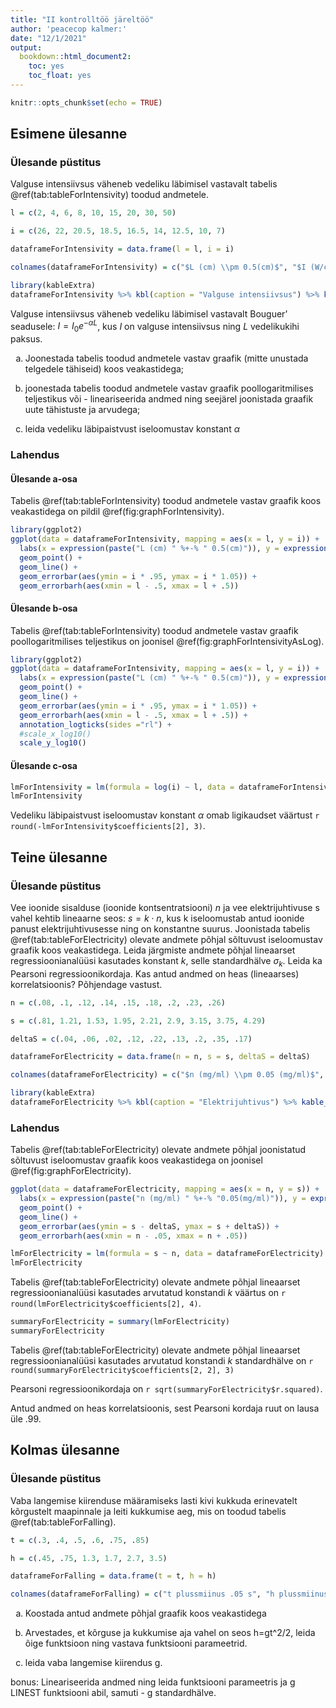 ```yaml
---
title: "II kontrolltöö järeltöö"
author: 'peacecop kalmer:'
date: "12/1/2021"
output:
  bookdown::html_document2:
    toc: yes
    toc_float: yes
---
```


```r
knitr::opts_chunk$set(echo = TRUE)
```

## Esimene ülesanne

### Ülesande püstitus

Valguse intensiivsus väheneb vedeliku läbimisel vastavalt tabelis \@ref(tab:tableForIntensivity) toodud andmetele.

```r
l = c(2, 4, 6, 8, 10, 15, 20, 30, 50)

i = c(26, 22, 20.5, 18.5, 16.5, 14, 12.5, 10, 7)

dataframeForIntensivity = data.frame(l = l, i = i)

colnames(dataframeForIntensivity) = c("$L (cm) \\pm 0.5(cm)$", "$I (W/cm^{2}) \\pm 5 \\% näidust (W/cm^{2})$")

library(kableExtra)
dataframeForIntensivity %>% kbl(caption = "Valguse intensiivsus") %>% kable_styling(bootstrap_options = c("striped", "hover"))

```

Valguse intensiivsus väheneb vedeliku läbimisel vastavalt Bouguer' seadusele: $I = I_{0}e^{-\alpha L}$, kus *I* on valguse intensiivsus ning *L* vedelikukihi paksus.

a) Joonestada tabelis toodud andmetele vastav graafik (mitte unustada telgedele tähiseid) koos veakastidega;

b) joonestada tabelis toodud andmetele vastav graafik poollogaritmilises teljestikus või - lineariseerida andmed ning seejärel joonistada graafik uute tähistuste ja arvudega;

c) leida vedeliku läbipaistvust iseloomustav konstant *α*

### Lahendus

#### Ülesande a-osa

Tabelis \@ref(tab:tableForIntensivity) toodud andmetele vastav graafik koos veakastidega on pildil \@ref(fig:graphForIntensivity).

```r
library(ggplot2)
ggplot(data = dataframeForIntensivity, mapping = aes(x = l, y = i)) +
  labs(x = expression(paste("L (cm) " %+-% " 0.5(cm)")), y = expression(paste("I ",(W/cm^{2}) %+-% "5 % näidust ", (W/cm^{2}))), title = paste("Valguse intensiivsus")) +
  geom_point() +
  geom_line() +
  geom_errorbar(aes(ymin = i * .95, ymax = i * 1.05)) +
  geom_errorbarh(aes(xmin = l - .5, xmax = l + .5))
```

#### Ülesande b-osa

Tabelis \@ref(tab:tableForIntensivity) toodud andmetele vastav graafik poollogaritmilises teljestikus on joonisel \@ref(fig:graphForIntensivityAsLog).

```r
library(ggplot2)
ggplot(data = dataframeForIntensivity, mapping = aes(x = l, y = i)) +
  labs(x = expression(paste("L (cm) " %+-% " 0.5(cm)")), y = expression(paste("I ",(W/cm^{2}) %+-% "5 % näidust ", (W/cm^{2}))), title = paste("Valguse intensiivsus")) +
  geom_point() +
  geom_line() +
  geom_errorbar(aes(ymin = i * .95, ymax = i * 1.05)) +
  geom_errorbarh(aes(xmin = l - .5, xmax = l + .5)) +
  annotation_logticks(sides ="rl") +
  #scale_x_log10() 
  scale_y_log10()
```

#### Ülesande c-osa

```r
lmForIntensivity = lm(formula = log(i) ~ l, data = dataframeForIntensivity)
lmForIntensivity
```

Vedeliku läbipaistvust iseloomustav konstant *α* omab ligikaudset väärtust `r round(-lmForIntensivity$coefficients[2], 3)`.

## Teine ülesanne

### Ülesande püstitus

Vee ioonide sisalduse (ioonide kontsentratsiooni) *n* ja vee elektrijuhtivuse s vahel kehtib lineaarne seos: $s=k\cdot n$, kus k iseloomustab antud ioonide panust elektrijuhtivusesse ning on konstantne suurus. Joonistada tabelis \@ref(tab:tableForElectricity) olevate andmete põhjal sõltuvust iseloomustav graafik koos veakastidega. Leida järgmiste andmete põhjal lineaarset regressioonianalüüsi kasutades konstant *k*, selle standardhälve $\sigma_{k}$. Leida ka Pearsoni regressioonikordaja. Kas antud andmed on heas (lineaarses) korrelatsioonis? Põhjendage vastust.

```r
n = c(.08, .1, .12, .14, .15, .18, .2, .23, .26)

s = c(.81, 1.21, 1.53, 1.95, 2.21, 2.9, 3.15, 3.75, 4.29)

deltaS = c(.04, .06, .02, .12, .22, .13, .2, .35, .17)

dataframeForElectricity = data.frame(n = n, s = s, deltaS = deltaS)

colnames(dataframeForElectricity) = c("$n (mg/ml) \\pm 0.05 (mg/ml)$", "s (ms) (mS)", "Δs (mS)")

library(kableExtra)
dataframeForElectricity %>% kbl(caption = "Elektrijuhtivus") %>% kable_styling(bootstrap_options = c("striped", "hover"))

```

### Lahendus

Tabelis \@ref(tab:tableForElectricity) olevate andmete põhjal joonistatud sõltuvust iseloomustav graafik koos veakastidega on joonisel \@ref(fig:graphForElectricity).

```r
ggplot(data = dataframeForElectricity, mapping = aes(x = n, y = s)) +
  labs(x = expression(paste("n (mg/ml) " %+-% "0.05(mg/ml)")), y = expression(paste("s (mS) (mS)")), title = paste("Elektrijuhtivus")) +
  geom_point() +
  geom_line() +
  geom_errorbar(aes(ymin = s - deltaS, ymax = s + deltaS)) +
  geom_errorbarh(aes(xmin = n - .05, xmax = n + .05))
```

```r
lmForElectricity = lm(formula = s ~ n, data = dataframeForElectricity)
lmForElectricity
```

Tabelis \@ref(tab:tableForElectricity) olevate andmete põhjal lineaarset regressioonianalüüsi kasutades arvutatud konstandi *k* väärtus on `r round(lmForElectricity$coefficients[2], 4)`.

```r
summaryForElectricity = summary(lmForElectricity)
summaryForElectricity
```

Tabelis \@ref(tab:tableForElectricity) olevate andmete põhjal lineaarset regressioonianalüüsi kasutades arvutatud konstandi *k* standardhälve on `r round(summaryForElectricity$coefficients[2, 2], 3)`

Pearsoni regressioonikordaja on `r sqrt(summaryForElectricity$r.squared)`.

Antud andmed on heas korrelatsioonis, sest Pearsoni kordaja ruut on lausa üle .99.

## Kolmas ülesanne

### Ülesande püstitus

Vaba langemise kiirenduse määramiseks lasti kivi kukkuda erinevatelt kõrgustelt maapinnale ja leiti kukkumise aeg, mis on toodud tabelis \@ref(tab:tableForFalling).

```r
t = c(.3, .4, .5, .6, .75, .85)

h = c(.45, .75, 1.3, 1.7, 2.7, 3.5)

dataframeForFalling = data.frame(t = t, h = h)

colnames(dataframeForFalling) = c("t plussmiinus .05 s", "h plussmiinus 5 % näidust (m)")

```

a) Koostada antud andmete põhjal graafik koos veakastidega

b) Arvestades, et kõrguse ja kukkumise aja vahel on seos h=gt^2/2, leida õige funktsioon ning vastava funktsiooni parameetrid.

c) leida vaba langemise kiirendus g.

bonus: Lineariseerida andmed ning leida funktsiooni parameetris ja g LINEST funktsiooni abil, samuti - g standardhälve.